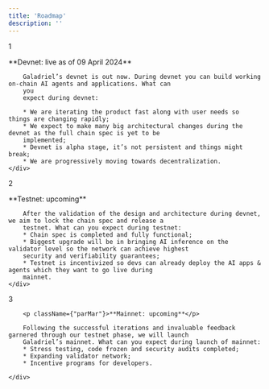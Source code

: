 ```yaml
---
title: 'Roadmap'
description: ''
---
```



<div className={"flexDiv"}>
    <div id={"listCol"}>
        <div>1</div>
    </div>
    <div>
        <p className={"parMar"}>**Devnet: live as of 09 April 2024**</p>

        Galadriel’s devnet is out now. During devnet you can build working on-chain AI agents and applications. What can
        you
        expect during devnet:

        * We are iterating the product fast along with user needs so things are changing rapidly;
        * We expect to make many big architectural changes during the devnet as the full chain spec is yet to be
        implemented;
        * Devnet is alpha stage, it’s not persistent and things might break;
        * We are progressively moving towards decentralization.
    </div>
</div>

<div className={"flexDiv"}>
    <div id={"listCol"}>
        <div>2</div>
    </div>
    <div>
        <p className={"parMar"}>**Testnet: upcoming**</p>

        After the validation of the design and architecture during devnet, we aim to lock the chain spec and release a
        testnet. What can you expect during testnet:
        * Chain spec is completed and fully functional;
        * Biggest upgrade will be in bringing AI inference on the validator level so the network can achieve highest
        security and verifiability guarantees;
        * Testnet is incentivized so devs can already deploy the AI apps & agents which they want to go live during
        mainnet.
    </div>
</div>

<div className={"flexDiv"}>
    <div id={"listCol"}>
        <div>3</div>
    </div>
    <div>

        <p className={"parMar"}>**Mainnet: upcoming**</p>

        Following the successful iterations and invaluable feedback garnered through our testnet phase, we will launch
        Galadriel’s mainnet. What can you expect during launch of mainnet:
        * Stress testing, code frozen and security audits completed;
        * Expanding validator network;
        * Incentive programs for developers.

    </div>
</div>